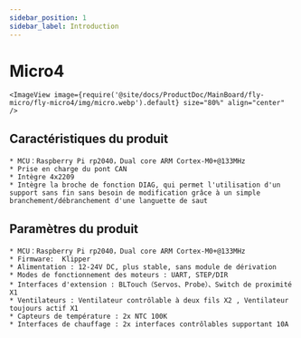 ```yaml
---
sidebar_position: 1
sidebar_label: Introduction
---
```


# Micro4

    <ImageView image={require('@site/docs/ProductDoc/MainBoard/fly-micro/fly-micro4/img/micro.webp').default} size="80%" align="center" />

## Caractéristiques du produit

    * MCU：Raspberry Pi rp2040，Dual core ARM Cortex-M0+@133MHz
    * Prise en charge du pont CAN
    * Intègre 4x2209
    * Intègre la broche de fonction DIAG, qui permet l'utilisation d'un support sans fin sans besoin de modification grâce à un simple branchement/débranchement d'une languette de saut

## Paramètres du produit

    * MCU：Raspberry Pi rp2040，Dual core ARM Cortex-M0+@133MHz
    * Firmware:  Klipper
    * Alimentation : 12-24V DC, plus stable, sans module de dérivation
    * Modes de fonctionnement des moteurs : UART, STEP/DIR
    * Interfaces d'extension : BLTouch（Servos、Probe）、Switch de proximité X1
    * Ventilateurs : Ventilateur contrôlable à deux fils X2 , Ventilateur toujours actif X1
    * Capteurs de température : 2x NTC 100K
    * Interfaces de chauffage : 2x interfaces contrôlables supportant 10A